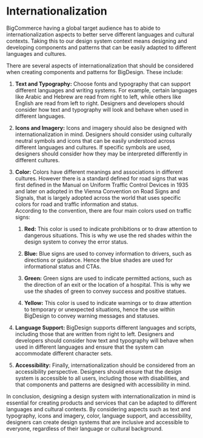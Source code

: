 # Internationalization

BigCommerce having a global target audience has to abide to internationalization aspects to better serve different languages and cultural contexts. Taking this to our design system context means designing and developing components and patterns that can be easily adapted to different languages and cultures.

There are several aspects of internationalization that should be considered when creating components and patterns for BigDesign. These include:

1.  **Text and Typography:** Choose fonts and typography that can support different languages and writing systems. For example, certain languages like Arabic and Hebrew are read from right to left, while others like English are read from left to right. Designers and developers should consider how text and typography will look and behave when used in different languages.
    
2.  **Icons and Imagery:** Icons and imagery should also be designed with internationalization in mind. Designers should consider using culturally neutral symbols and icons that can be easily understood across different languages and cultures. If specific symbols are used, designers should consider how they may be interpreted differently in different cultures.
    
3.  **Color:** Colors have different meanings and associations in different cultures. However there is a standard defined for road signs that was first defined in the Manual on Uniform Traffic Control Devices in 1935 and later on adopted in the Vienna Convention on Road Signs and Signals, that is largely adopted across the world that uses specific colors for road and traffic information and status.  
    According to the convention, there are four main colors used on traffic signs:
    
    1.  **Red:** This color is used to indicate prohibitions or to draw attention to dangerous situations. This is why we use the red shades within the design system to convey the error status.
        
    2.  **Blue:** Blue signs are used to convey information to drivers, such as directions or guidance. Hence the blue shades are used for informational status and CTAs.
        
    3.  **Green:** Green signs are used to indicate permitted actions, such as the direction of an exit or the location of a hospital. This is why we use the shades of green to convey success and positive statues.
        
    4.  **Yellow:** This color is used to indicate warnings or to draw attention to temporary or unexpected situations, hence the use within BigDesign to convey warning messages and statuses.  
          
        
4.  **Language Support:** BigDesign supports different languages and scripts, including those that are written from right to left. Designers and developers should consider how text and typography will behave when used in different languages and ensure that the system can accommodate different character sets.
    
5.  **Accessibility:** Finally, internationalization should be considered from an accessibility perspective. Designers should ensure that the design system is accessible to all users, including those with disabilities, and that components and patterns are designed with accessibility in mind.
    

In conclusion, designing a design system with internationalization in mind is essential for creating products and services that can be adapted to different languages and cultural contexts. By considering aspects such as text and typography, icons and imagery, color, language support, and accessibility, designers can create design systems that are inclusive and accessible to everyone, regardless of their language or cultural background.